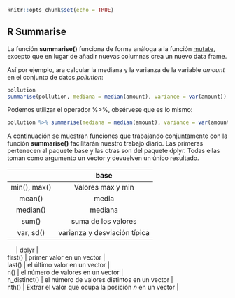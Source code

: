 

```r
knitr::opts_chunk$set(echo = TRUE)
```

## R Summarise

La función __summarise()__ funciona de forma análoga a la función [mutate](mutate.md), excepto que en lugar de añadir nuevas columnas crea un nuevo data frame.

Así por ejemplo, ara calcular la mediana y la varianza de la variable _amount_ en el conjunto de datos _pollution_:

```r
pollution
summarise(pollution, mediana = median(amount), variance = var(amount))

```

Podemos utilizar el operador %>%, obsérvese que es lo mismo:

```r
pollution %>% summarise(mediana = median(amount), variance = var(amount))

```

A continuación se muestran funciones que trabajando conjuntamente con la función __summarise()__ facilitarán nuestro trabajo diario. Las primeras pertenecen al paquete base y las otras son del paquete dplyr. Todas ellas toman como argumento un vector y devuelven un único resultado.

|    | base |
| :---: | :---: |
| min(), max() | Valores max y min |
| mean() | media   |
| median()| mediana |
| sum() | suma de los valores  |
| var, sd()  | varianza y desviación típica |     



|      | dplyr |
| first() | primer valor en un vector |
| last() | el último valor en un vector |
| n() | el número de valores en un vector |
| n_distinct() | el número de valores distintos en un vector |
| nth() | Extrar el valor que ocupa la posición _n_ en un vector |